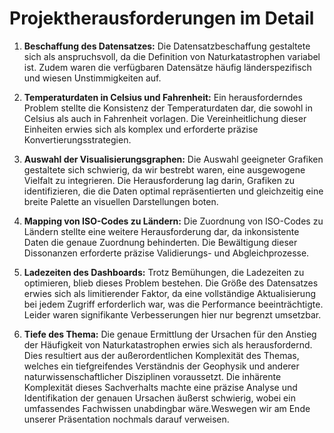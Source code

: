 # Projektherausforderungen im Detail

1. **Beschaffung des Datensatzes:**
   Die Datensatzbeschaffung gestaltete sich als anspruchsvoll, da die Definition von Naturkatastrophen variabel ist. Zudem waren die verfügbaren Datensätze häufig länderspezifisch und wiesen Unstimmigkeiten auf.

2. **Temperaturdaten in Celsius und Fahrenheit:**
   Ein herausforderndes Problem stellte die Konsistenz der Temperaturdaten dar, die sowohl in Celsius als auch in Fahrenheit vorlagen. Die Vereinheitlichung dieser Einheiten erwies sich als komplex und erforderte präzise Konvertierungsstrategien.

3. **Auswahl der Visualisierungsgraphen:**
   Die Auswahl geeigneter Grafiken gestaltete sich schwierig, da wir bestrebt waren, eine ausgewogene Vielfalt zu integrieren. Die Herausforderung lag darin, Grafiken zu identifizieren, die die Daten optimal repräsentierten und gleichzeitig eine breite Palette an visuellen Darstellungen boten.

4. **Mapping von ISO-Codes zu Ländern:**
   Die Zuordnung von ISO-Codes zu Ländern stellte eine weitere Herausforderung dar, da inkonsistente Daten die genaue Zuordnung behinderten. Die Bewältigung dieser Dissonanzen erforderte präzise Validierungs- und Abgleichprozesse.

5. **Ladezeiten des Dashboards:**
   Trotz Bemühungen, die Ladezeiten zu optimieren, blieb dieses Problem bestehen. Die Größe des Datensatzes erwies sich als limitierender Faktor, da eine vollständige Aktualisierung bei jedem Zugriff erforderlich war, was die Performance beeinträchtigte. Leider waren signifikante Verbesserungen hier nur begrenzt umsetzbar.
6. **Tiefe des Thema:**
    Die genaue Ermittlung der Ursachen für den Anstieg der Häufigkeit von Naturkatastrophen erwies sich als herausfordernd. Dies resultiert aus der außerordentlichen Komplexität des Themas, welches ein tiefgreifendes Verständnis der Geophysik und anderer naturwissenschaftlicher Disziplinen voraussetzt. Die inhärente Komplexität dieses Sachverhalts machte eine präzise Analyse und Identifikation der genauen Ursachen äußerst schwierig, wobei ein umfassendes Fachwissen unabdingbar wäre.Weswegen wir am Ende unserer Präsentation nochmals darauf verweisen. 
    